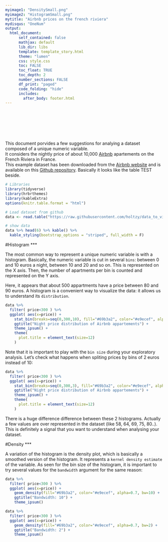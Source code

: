 ```yaml
---
myimage1: "DensitySmall.png"
myimage2: "HistogramSmall.png"
mytitle: "Airbnb prices on the french riviera"
mydisqus: "OneNum"
output:
  html_document:
      self_contained: false    
      mathjax: default
      lib_dir: libs
      template: template_story.html
      theme: "lumen"
      css: style.css
      toc: FALSE
      toc_float: TRUE
      toc_depth: 2
      number_sections: FALSE
      df_print: "paged"
      code_folding: "hide"
      includes: 
        after_body: footer.html
---
```


<br><br>
<div class="mycontent">






<div class = "row">
<div class = "col-md-8">
<br><br><br>This document porvides a few suggestions for analying a dataset composed of a unique numeric variable.<br> It considers the nightly price of about 10,000 [Airbnb](https://www.airbnb.fr) apartements on the French Riviera in France.<br>This example dataset has been downloaded from the [Airbnb website](http://insideairbnb.com/get-the-data.html) and is available on this [Github repository](https://github.com/holtzy/data_to_viz/tree/master/Example_dataset). Basically it looks like the table TEST beside.
</div>
<div class = "col-md-4">
```r
# Libraries
library(tidyverse)
library(hrbrthemes)
library(kableExtra)
options(knitr.table.format = "html")

# Load dataset from github
data <- read.table("https://raw.githubusercontent.com/holtzy/data_to_viz/master/Example_dataset/1_OneNum.csv", header=TRUE)

# show data
data %>% head(6) %>% kable() %>%
  kable_styling(bootstrap_options = "striped", full_width = F)
```
</div>
</div>










#Histogram
***

The most common way to represent a unique numeric variable is with a histogram. Basically, the numeric variable is cut in several `bins`: between 0 and 10 euros a night, between 10 and 20 and so on. This is represented on the X axis. Then, the number of apartments per bin is counted and represented on the Y axis.  

Here, it appears that about 500 appartments have a price between 80 and 90 euros. A histogram is a convenient way to visualize the data: it allows us to understand its `distribution`.

```r
data %>%
  filter( price<300 ) %>%
  ggplot( aes(x=price)) +
    stat_bin(breaks=seq(0,300,10), fill="#69b3a2", color="#e9ecef", alpha=0.9) +
    ggtitle("Night price distribution of Airbnb appartements") +
    theme_ipsum() +
    theme(
      plot.title = element_text(size=12)
    )
```

Note that it is important to play with the `bin size` during your exploratory analysis. Let's check what happens when spliting prices by bins of 2 euros instead of 10:

```r
data %>%
  filter( price<300 ) %>%
  ggplot( aes(x=price)) +
    stat_bin(breaks=seq(0,300,3), fill="#69b3a2", color="#e9ecef", alpha=0.9) +
    ggtitle("Night price distribution of Airbnb appartements") +
    theme_ipsum() +
    theme(
      plot.title = element_text(size=12)
    )
```

There is a huge difference difference between these 2 histograms. Actually a few values are over represented in the dataset (like 58, 64, 69, 75, 80..). This is definitely a signal that you want to understand when analysing your dataset.






#Density
***

A variation of the histogram is the density plot, which is basically a smoothed version of the histogram. It represents a `kernel density estimate` of the variable. As seen for the bin size of the histogram, it is important to try several values for the `bandwidth` argument for the same reason:

<div class = "row">
  
<div class = "col-md-6">
```r
data %>%
  filter( price<300 ) %>%
  ggplot( aes(x=price)) +
    geom_density(fill="#69b3a2", color="#e9ecef", alpha=0.7, bw=10) +
    ggtitle("Bandwidth: 10") +
    theme_ipsum()
```
</div>

<div class = "col-md-6">
```r
data %>%
  filter( price<300 ) %>%
  ggplot( aes(x=price)) +
    geom_density(fill="#69b3a2", color="#e9ecef", alpha=0.7, bw=2) +
    ggtitle("Bandwidth: 2") +
    theme_ipsum()
```

</div>







</div>














